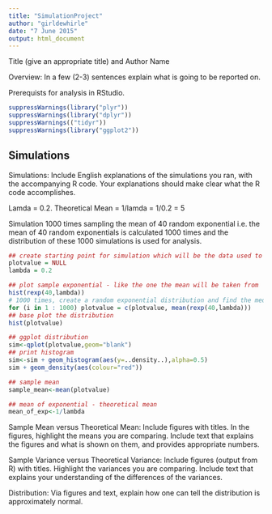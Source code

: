 ```yaml
---
title: "SimulationProject"
author: "girldewhirle"
date: "7 June 2015"
output: html_document
---
```


Title (give an appropriate title) and Author Name

Overview: In a few (2-3) sentences explain what is going to be reported on.

Prerequists for analysis in RStudio.

```r
suppressWarnings(library("plyr"))
suppressWarnings(library("dplyr"))
suppressWarnings(("tidyr"))
suppressWarnings(library("ggplot2"))
```

## Simulations ##

Simulations: Include English explanations of the simulations you ran, with the accompanying R code. Your explanations should make clear what the R code accomplishes.

Lamda = 0.2.  Theoretical Mean = 1/lamda = 1/0.2 = 5

Simulation 1000 times sampling the mean of 40 random exponential i.e. the mean of 40 random exponentials is calculated 1000 times and the distribution of these 1000 simulations is used for analysis.

```r
## create starting point for simulation which will be the data used to create the plot
plotvalue = NULL
lambda = 0.2

## plot sample exponential - like the one the mean will be taken from
hist(rexp(40,lambda))
# 1000 times, create a random exponential distribution and find the median.  Concatenate this into the plotvalue
for (i in 1 : 1000) plotvalue = c(plotvalue, mean(rexp(40,lambda)))
## base plot the distribution
hist(plotvalue)

## ggplot distribution
sim<-qplot(plotvalue,geom="blank")
## print histogram
sim<-sim + geom_histogram(aes(y=..density..),alpha=0.5)
sim + geom_density(aes(colour="red"))

## sample mean
sample_mean<-mean(plotvalue)

## mean of exponential - theoretical mean
mean_of_exp<-1/lambda

```



Sample Mean versus Theoretical Mean: Include figures with titles. In the figures, highlight the means you are comparing. Include text that explains the figures and what is shown on them, and provides appropriate numbers.

Sample Variance versus Theoretical Variance: Include figures (output from R) with titles. Highlight the variances you are comparing. Include text that explains your understanding of the differences of the variances.

Distribution: Via figures and text, explain how one can tell the distribution is approximately normal.